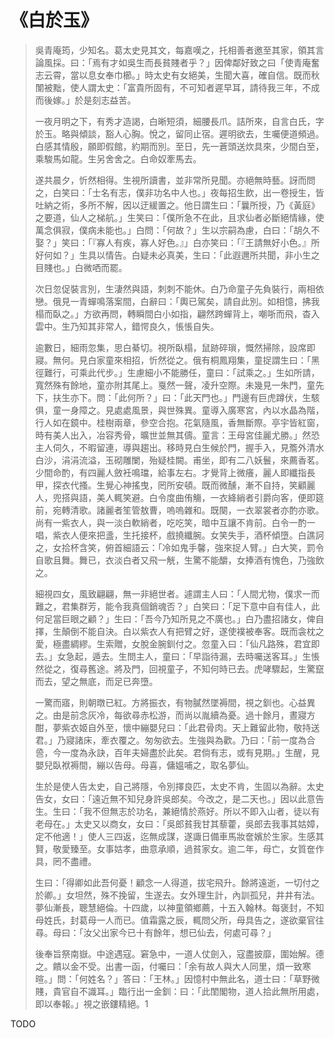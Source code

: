 # 《白於玉》

> 吳青庵筠，少知名。葛太史見其文，每嘉嘆之，托相善者邀至其家，領其言論風採。曰：「焉有才如吳生而長貧賤者乎？」因俾鄰好致之曰「使青庵奮志云霄，當以息女奉巾櫛。」時太史有女絕美，生聞大喜，確自信。既而秋闈被黜，使人謂太史：「富貴所固有，不可知者遲早耳，請待我三年，不成而後嫁。」於是刻志益苦。
>
> 一夜月明之下，有秀才造謁，白晰短須，細腰長爪。詰所來，自言白氏，字於玉。略與傾談，豁人心胸。悅之，留同止宿。遲明欲去，生囑便道頻過。白感其情殷，願即假館，約期而別。至日，先一蒼頭送炊具來，少間白至，乘駿馬如龍。生另舍舍之。白命奴牽馬去。
>
> 遂共晨夕，忻然相得。生視所讀書，並非常所見聞。亦絕無時藝。訝而問之，白笑曰：「士名有志，僕非功名中人也。」夜每招生飲，出一卷授生，皆吐納之術，多所不解，因以迂緩置之。他日謂生曰：「曩所授，乃《黃庭》之要道，仙人之梯航。」生笑曰：「僕所急不在此，且求仙者必斷絕情緣，使萬念俱寂，僕病未能也。」白問：「何故？」生以宗嗣為慮，白曰：「胡久不娶？」笑曰：「『寡人有疾，寡人好色。』」白亦笑曰：「『王請無好小色。』所好何如？」生具以情告。白疑未必真美，生曰：「此遐邇所共聞，非小生之目賤也。」白微哂而罷。
>
> 次日忽促裝言別，生淒然與語，刺刺不能休。白乃命童子先負裝行，兩相依戀。俄見一青蟬鳴落案間，白辭曰：「輿已駕矣，請自此別。如相憶，拂我榻而臥之。」方欲再問，轉瞬間白小如指，翩然跨蟬背上，嘲哳而飛，杳入雲中。生乃知其非常人，錯愕良久，悵悵自失。
>
> 逾數日，細雨忽集，思白綦切。視所臥榻，鼠跡碎瑣，慨然掃除，設席即寢。無何。見白家童來相招，忻然從之。俄有桐鳳翔集，童捉謂生曰：「黑徑難行，可乘此代步。」生慮細小不能勝任，童曰：「試乘之。」生如所請，寬然殊有餘地，童亦附其尾上。戛然一聲，凌升空際。未幾見一朱門，童先下，扶生亦下。問：「此何所？」曰：「此天門也。」門邊有巨虎蹲伏，生駭俱，童一身障之。見處處風景，與世殊異。童導入廣寒宮，內以水晶為階，行人如在鏡中。桂樹兩章，參空合抱。花氣隨風，香無斷際。亭宇皆紅窗，時有美人出入，冶容秀骨，曠世並無其儔。童言：王母宮佳麗尤勝。」然恐主人伺久，不暇留連，導與趨出。移時見白生候於門，握手入，見簷外清水白沙，涓涓流溢，玉砌雕闌，殆疑桂闕。甫坐，即有二八妖鬟，來薦香茗。少間命酌，有四麗人斂衽鳴璫，給事左右。才覺背上微癢，麗人即纖指長甲，探衣代搔。生覺心神搖曳，罔所安頓。既而微醺，漸不自持，笑顧麗人，兜搭與語，美人輒笑避。白令度曲侑觴，一衣絳綃者引爵向客，便即筵前，宛轉清歌。諸麗者笙管敖曹，嗚嗚雜和。既闋，一衣翠裳者亦酌亦歌。尚有一紫衣人，與一淡白軟綃者，吃吃笑，暗中互讓不肯前。白令一酌一唱，紫衣人便來把盞，生托接杯，戲撓纖腕。女笑失手，酒杯傾墮。白譙訶之，女拾杯含笑，俯首細語云：「冷如鬼手馨，強來捉人臂。」白大笑，罰令自歌且舞。舞已，衣淡白者又飛一觥，生驚不能釂，女捧酒有愧色，乃強飲之。
>
> 細視四女，風致翩翩，無一非絕世者。遽謂主人曰：「人間尤物，僕求一而難之，君集群芳，能令我真個銷魂否？」白笑曰：「足下意中自有佳人，此何足當巨眼之顧？」生曰：「吾今乃知所見之不廣也。」白乃盡招諸女，俾自擇，生顛倒不能自決。白以紫衣人有把臂之好，遂使襆被奉客。既而衾枕之愛，極盡綢繆。生索贈，女脫金腕釧付之。忽童入曰：「仙凡路殊，君宜即去。」女急起，遁去。生問主人，童曰：「早詣待漏，去時囑送客耳。」生悵然從之，復尋舊途。將及門，回視童子，不知何時已去。虎哮驟起，生驚竄而去，望之無底，而足已奔墮。
>
> 一驚而寤，則朝暾已紅。方將振衣，有物膩然墜褥間，視之釧也。心益異之。由是前念灰冷，每欲尋赤松游，而尚以胤續為憂。過十餘月，晝寢方酣，夢紫衣姬自外至，懷中繃嬰兒曰：「此君骨肉。天上難留此物，敬持送君。」乃寢諸床，牽衣覆之。匆匆欲去。生強與為歡。乃曰：「前一度為合巹，今一度為永訣，百年夫婦盡於此矣。君倘有志，或有見期。」生醒，見嬰兒臥袱褥間，繃以告母。母喜，傭媼哺之，取名夢仙。
>
> 生於是使人告太史，自己將隱，令別擇良匹，太史不肯，生固以為辭。太史告女，女曰：「遠近無不知兒身許吳郎矣。今改之，是二天也。」因以此意告生。生曰：「我不但無志於功名，兼絕情於燕好。所以不即入山者，徒以有老母在。」太史又以商女，女曰：「吳郎貧我甘其藜藿，吳郎去我事其姑嫜，定不他適！」使人三四返，迄無成謀，遂諏日備車馬妝奩嬪於生家。生感其賢，敬愛臻至。女事姑孝，曲意承順，過貧家女。逾二年，母亡，女質奩作具，罔不盡禮。
>
> 生曰：「得卿如此吾何憂！顧念一人得道，拔宅飛升。餘將遠逝，一切付之於卿。」女坦然，殊不挽留，生遂去。女外理生計，內訓孤兒，井井有法。夢仙漸長，聰慧絕倫。十四歲，以神童領鄉薦，十五入翰林。每褒封，不知母姓氏，封葛母一人而已。值霜露之辰，輒問父所，母具告之，遂欲棄官往尋。母曰：「汝父出家今已十有餘年，想已仙去，何處可尋？」
>
> 後奉旨祭南嶽。中途遇寇。窘急中，一道人仗劍入，寇盡披靡，圍始解。德之。饋以金不受。出書一函，付囑曰：「余有故人與大人同里，煩一致寒暄。」問：「何姓名？」答曰：「王林。」因憶村中無此名，道士曰：「草野微賤，貴官自不識耳。」臨行出一金釧：曰：「此閨閣物，道人拾此無所用處，即以奉報。」視之嵌鏤精絕。1

TODO
